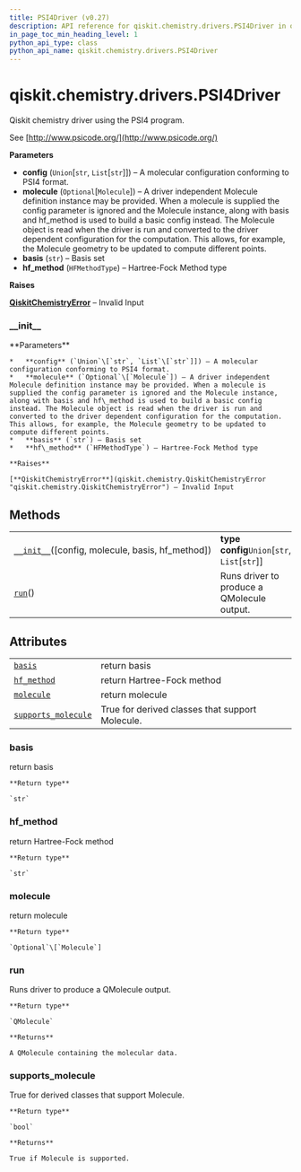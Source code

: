 ```yaml
---
title: PSI4Driver (v0.27)
description: API reference for qiskit.chemistry.drivers.PSI4Driver in qiskit v0.27
in_page_toc_min_heading_level: 1
python_api_type: class
python_api_name: qiskit.chemistry.drivers.PSI4Driver
---
```


<span id="qiskit-chemistry-drivers-psi4driver" />

# qiskit.chemistry.drivers.PSI4Driver

<Class id="qiskit.chemistry.drivers.PSI4Driver" isDedicatedPage={true} github="https://github.com/qiskit-community/qiskit-aqua/tree/stable/0.9/qiskit/chemistry/drivers/psi4d/psi4driver.py" signature="PSI4Driver(config='molecule h2 {\\n 0 1\\n H 0.0 0.0 0.0\\n H 0.0 0.0 0.735\\n}\\n\\nset {\\n basis sto-3g\\n scf_type pk\\n reference rhf\\n', molecule=None, basis='sto-3g', hf_method=<HFMethodType.RHF: 'rhf'>)" modifiers="class">
  Qiskit chemistry driver using the PSI4 program.

  See [http://www.psicode.org/](http://www.psicode.org/)

  **Parameters**

  *   **config** (`Union`\[`str`, `List`\[`str`]]) – A molecular configuration conforming to PSI4 format.
  *   **molecule** (`Optional`\[`Molecule`]) – A driver independent Molecule definition instance may be provided. When a molecule is supplied the config parameter is ignored and the Molecule instance, along with basis and hf\_method is used to build a basic config instead. The Molecule object is read when the driver is run and converted to the driver dependent configuration for the computation. This allows, for example, the Molecule geometry to be updated to compute different points.
  *   **basis** (`str`) – Basis set
  *   **hf\_method** (`HFMethodType`) – Hartree-Fock Method type

  **Raises**

  [**QiskitChemistryError**](qiskit.chemistry.QiskitChemistryError "qiskit.chemistry.QiskitChemistryError") – Invalid Input

  ### \_\_init\_\_

  <Function id="qiskit.chemistry.drivers.PSI4Driver.__init__" signature="__init__(config='molecule h2 {\\n 0 1\\n H 0.0 0.0 0.0\\n H 0.0 0.0 0.735\\n}\\n\\nset {\\n basis sto-3g\\n scf_type pk\\n reference rhf\\n', molecule=None, basis='sto-3g', hf_method=<HFMethodType.RHF: 'rhf'>)">
    **Parameters**

    *   **config** (`Union`\[`str`, `List`\[`str`]]) – A molecular configuration conforming to PSI4 format.
    *   **molecule** (`Optional`\[`Molecule`]) – A driver independent Molecule definition instance may be provided. When a molecule is supplied the config parameter is ignored and the Molecule instance, along with basis and hf\_method is used to build a basic config instead. The Molecule object is read when the driver is run and converted to the driver dependent configuration for the computation. This allows, for example, the Molecule geometry to be updated to compute different points.
    *   **basis** (`str`) – Basis set
    *   **hf\_method** (`HFMethodType`) – Hartree-Fock Method type

    **Raises**

    [**QiskitChemistryError**](qiskit.chemistry.QiskitChemistryError "qiskit.chemistry.QiskitChemistryError") – Invalid Input
  </Function>

  ## Methods

  |                                                                                                                                                    |                                                |
  | -------------------------------------------------------------------------------------------------------------------------------------------------- | ---------------------------------------------- |
  | [`__init__`](#qiskit.chemistry.drivers.PSI4Driver.__init__ "qiskit.chemistry.drivers.PSI4Driver.__init__")(\[config, molecule, basis, hf\_method]) | **type config**`Union`\[`str`, `List`\[`str`]] |
  | [`run`](#qiskit.chemistry.drivers.PSI4Driver.run "qiskit.chemistry.drivers.PSI4Driver.run")()                                                      | Runs driver to produce a QMolecule output.     |

  ## Attributes

  |                                                                                                                                       |                                                 |
  | ------------------------------------------------------------------------------------------------------------------------------------- | ----------------------------------------------- |
  | [`basis`](#qiskit.chemistry.drivers.PSI4Driver.basis "qiskit.chemistry.drivers.PSI4Driver.basis")                                     | return basis                                    |
  | [`hf_method`](#qiskit.chemistry.drivers.PSI4Driver.hf_method "qiskit.chemistry.drivers.PSI4Driver.hf_method")                         | return Hartree-Fock method                      |
  | [`molecule`](#qiskit.chemistry.drivers.PSI4Driver.molecule "qiskit.chemistry.drivers.PSI4Driver.molecule")                            | return molecule                                 |
  | [`supports_molecule`](#qiskit.chemistry.drivers.PSI4Driver.supports_molecule "qiskit.chemistry.drivers.PSI4Driver.supports_molecule") | True for derived classes that support Molecule. |

  ### basis

  <Attribute id="qiskit.chemistry.drivers.PSI4Driver.basis">
    return basis

    **Return type**

    `str`
  </Attribute>

  ### hf\_method

  <Attribute id="qiskit.chemistry.drivers.PSI4Driver.hf_method">
    return Hartree-Fock method

    **Return type**

    `str`
  </Attribute>

  ### molecule

  <Attribute id="qiskit.chemistry.drivers.PSI4Driver.molecule">
    return molecule

    **Return type**

    `Optional`\[`Molecule`]
  </Attribute>

  ### run

  <Function id="qiskit.chemistry.drivers.PSI4Driver.run" signature="run()">
    Runs driver to produce a QMolecule output.

    **Return type**

    `QMolecule`

    **Returns**

    A QMolecule containing the molecular data.
  </Function>

  ### supports\_molecule

  <Attribute id="qiskit.chemistry.drivers.PSI4Driver.supports_molecule">
    True for derived classes that support Molecule.

    **Return type**

    `bool`

    **Returns**

    True if Molecule is supported.
  </Attribute>
</Class>

